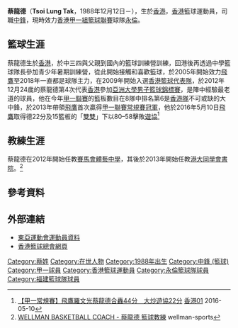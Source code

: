 {{Infobox basketball biography
| name         = 蔡龍德 <br> Tsoi Lung Tak
| position     = [[中鋒_(籃球)|中鋒]] / [[大前鋒|大前鋒]]
| height_m     = 2.02
| weight_kg    = 105
| league       = [[香港男子甲一組籃球聯賽|香港甲一組籃球聯賽]]
| team         = [[永倫籃球隊|永倫]]
| number       = 37
| nationality  = {{CHN-HKG}}
| birth_date   = {{Birth date and age|1988|12|12|mf=y}}
| birth_place  = [[香港|香港]]
| high_school  = [[大埔官立中學|大埔官立中學]] <br> [[南亞路德會沐恩中學|南亞路德會沐恩中學]]
| college      = [[香港城市大學|香港城市大學]]
| career_start = 2005
| career_end   = 
| years1       = 2005–2018
| team1        = [[飛鷹籃球隊|飛鷹]]
| years2       = 2018–2021
| team2        = [[福建籃球隊|福建]]
| years3       = 2021-
| team3        =[[永倫籃球隊|永倫]]
| awards       = 
* [[香港男子甲一組籃球聯賽|香港甲一聯賽常規賽冠軍]]（2013）
* 香港大專盃籃球賽冠軍（3屆）
* NIKE League 最有價值運動員
* 城市三人籃球賽公開組冠軍（2017）
* 港澳埠際籃球賽冠軍（2017）
}}

'''蔡龍德'''（'''Tsoi Lung Tak'''，1988年12月12日－），生於[[香港|香港]]，[[香港|香港]]籃球運動員，司職[[中鋒_(籃球)|中鋒]]，現時效力[[香港男子甲一組籃球聯賽|香港甲一組籃球聯賽]]球隊[[永倫籃球隊|永倫]]。

==籃球生涯==
蔡龍德生於[[香港|香港]]，於中三四與父親到國內的籃球訓練營訓練，回港後再透過中學籃球隊長參加青少年暑期訓練營，從此開始接觸和喜歡籃球，於2005年開始效力[[飛鷹籃球隊|飛鷹]]至2018年一直都是球隊主力，在2009年開始入選[[香港男子籃球代表隊|香港籃球代表隊]]，於2012年12月24歲的蔡龍德第4次代表[[香港男子籃球代表隊|香港]]參加[[亞洲大學運動總會|亞洲大學男子籃球錦標賽]]，是陣中經驗最老道的球員，他在今年[[香港男子甲一組籃球聯賽|甲一聯賽]]的籃板數目在8隊中排名第6是[[香港男子籃球代表隊|香港隊]]不可或缺的大中鋒，於2013年帶領[[飛鷹籃球隊|飛鷹]]首次贏得[[香港男子甲一組籃球聯賽|甲一聯賽常規賽冠軍]]，他於2016年5月10日[[飛鷹籃球隊|飛鷹]]取得德22分及15籃板的「[[雙雙|雙雙]]」下以80–58擊敗[[香港遊樂場協會籃球隊|遊協]]<ref>[http://www.hk01.com/%E9%AB%94%E8%82%B2/20401/-%E7%94%B2%E4%B8%80%E5%B8%B8%E8%A6%8F%E8%B3%BD-%E9%A3%9B%E9%B7%B9%E7%BE%85%E6%96%87%E5%85%89%E8%94%A1%E9%BE%8D%E5%BE%B7%E5%90%88%E8%BD%9F44%E5%88%86-%E5%A4%A7%E7%82%92%E9%81%8A%E5%8D%9422%E5%88%86 【甲一常規賽】飛鷹羅文光蔡龍德合轟44分　大炒遊協22分] [[香港01|香港01]] 2016-05-10</ref>

==教練生涯==
蔡龍德在2012年開始任教[[賽馬會體藝中學|賽馬會體藝中學]]，其後於2013年開始任教[[港大同學會書院|港大同學會書院]]。<ref>[http://www.wellmansports.org/cv-3 WELLMAN BASKETBALL COACH - 蔡龍德 籃球教練] {{Wayback|url=http://www.wellmansports.org/cv-3 |date=20161230230212 }} wellman-sports</ref>

==參考資料==
{{reflist}}

==外部連結==
*[https://web.archive.org/web/20170704212440/http://2013eag.hkolympic.org/site/athlete?id=57 東亞運動會運動員資料]
*[http://www.basketball.org.hk/ 香港籃球總會網頁] {{Wayback|url=http://www.basketball.org.hk/ |date=20160630214738 }}

{{DEFAULTSORT:Tsoi Lung Tat}}
[[Category:蔡姓|Category:蔡姓]]
[[Category:在世人物|Category:在世人物]]
[[Category:1988年出生|Category:1988年出生]]
[[Category:中鋒_(籃球)|Category:中鋒 (籃球)]]
[[Category:甲一球員|Category:甲一球員]]
[[Category:香港籃球運動員|Category:香港籃球運動員]]
[[Category:永倫籃球隊球員|Category:永倫籃球隊球員]]
[[Category:福建籃球隊球員|Category:福建籃球隊球員]]